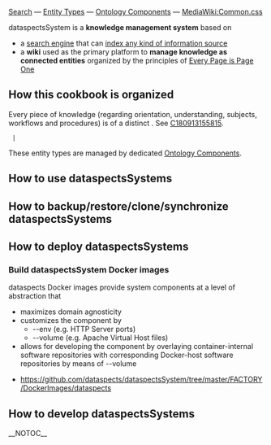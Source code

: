 [http://localmediawiki:3000 Search] &mdash; [[Entity Types]] &mdash; [[Ontology Components]] &mdash; [[MediaWiki:Common.css]]

dataspectsSystem is a '''knowledge management system''' based on
* a [http://localhost:20107/search search engine] that can [https://dataspects.com/dataspects-search index any kind of information source]
* a '''wiki''' used as the primary platform to '''manage knowledge as connected entities''' organized by the principles of [https://everypageispageone.com/the-book/ Every Page is Page One]

== How this cookbook is organized ==

Every piece of knowledge (regarding orientation, understanding, subjects, workflows and procedures) is of a distinct {{DomainTerm|Entity Types|dataspects}}. See [[C180913155815]].

 {{PropName|[[Property:CanBeDeveloped|CanBeDeveloped]]}} | {{PropName|[[Property:MustBeMaintained|MustBeMaintained]]}}

{{EntitiesByEntityType}}

These entity types are managed by dedicated [[Ontology Components]].

== How to use dataspectsSystems ==

== How to backup/restore/clone/synchronize dataspectsSystems ==

== How to deploy dataspectsSystems ==

=== Build dataspectsSystem Docker images ===

dataspects Docker images provide system components at a level of abstraction that

* maximizes domain agnosticity
* customizes the component by
** --env (e.g. HTTP Server ports)
** --volume (e.g. Apache Virtual Host files)
* allows for developing the component by overlaying container-internal software repositories with corresponding Docker-host software repositories by means of --volume

* https://github.com/dataspects/dataspectsSystem/tree/master/FACTORY/DockerImages/dataspects

== How to develop dataspectsSystems ==

__NOTOC__
